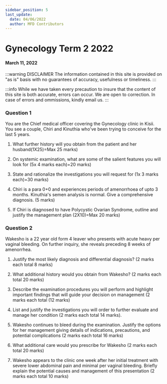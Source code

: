 ```yaml
---
sidebar_position: 5
last_update:
  date: 04/06/2022
  author: MFD Contributors
---
```


# Gynecology Term 2 2022

#### March 11, 2022

:::warning DISCLAIMER
The information contained in this site is provided on "as is" basis with no guarantees of accuracy, usefulness or timeliness.
:::

:::info
While we have taken every precaution to insure that the content of this site is both accurate, errors can occur. We are open to correction. In case of errors and ommissions, kindly email us.
:::

### Question 1

You are the Chief medical officer covering the Gynecology clinic in Kisii. You see a couple, Chiri and Kinuthia who've been trying to conceive for the last 5 years.

1. What further history will you obtain from the patient and her husband(1X25)=Max 25 marks)


2. On systemic examination, what are some of the salient features you will look for (5x 4 marks each)=20 marks)


3. State and rationalize the investigations you will request for (1x 3 marks each)=30 marks)


4. Chiri is a para 0+0 and experiences periods of amenorrhoea of upto 3 months. Kinuthia's semen analysis is normal. Give a comprehensive diagnosis. (5 marks)


5. If Chiri is diagnosed to have Polycystic Ovarian Syndrome, outline and justify the management plan (2X10)=Max 20 marks)


### Question 2

Wakesho is a 22 year old form 4 leaver who presents with acute heavy per vaginal bleeding. On further inquiry, she reveals preceding 8 weeks of amenorrhea.

1. Justify the most likely diagnosis and differential diagnosis? (2 marks each total 8 marks)

2. What additional history would you obtain from Wakesho? (2 marks each total 20 marks)

3. Describe the examination procedures you will perform and highlight important findings that will guide your decision on management (2 marks each total (12 marks)

4. List and justify the investigations you will order to further evaluate and manage her condition (2 marks each total 14 marks).

5. Wakesho continues to bleed during the examination. Justify the options for her management giving details of indications, precautions, and potential complications (2 marks each total 16 marks)

6. What additional care would you prescribe for Wakesho (2 marks each total 20 marks)

7. Wakesho appears to the clinic one week after her initial treatment with severe lower abdominal pain and minimal per vaginal bleeding. Briefly explain the potential causes and management of this presentation (2 marks each total 10 marks)



